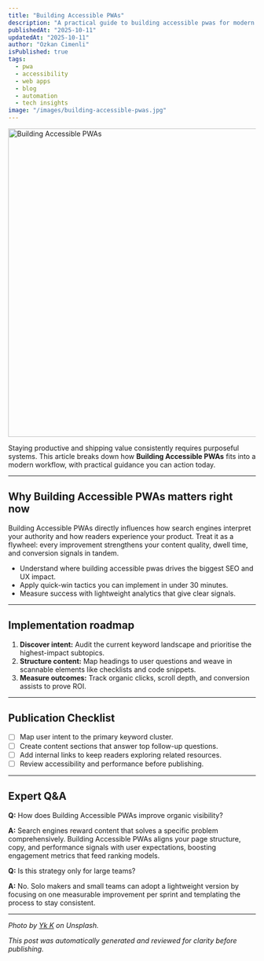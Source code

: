 ```yaml
---
title: "Building Accessible PWAs"
description: "A practical guide to building accessible pwas for modern developers."
publishedAt: "2025-10-11"
updatedAt: "2025-10-11"
author: "Ozkan Cimenli"
isPublished: true
tags:
  - pwa
  - accessibility
  - web apps
  - blog
  - automation
  - tech insights
image: "/images/building-accessible-pwas.jpg"
---
```


<Image
  src="/images/building-accessible-pwas.jpg"
  width="1200"
  height="628"
  alt="Building Accessible PWAs"
  priority
  sizes="100vw"
/>

Staying productive and shipping value consistently requires purposeful systems. This article breaks down how **Building Accessible PWAs** fits into a modern workflow, with practical guidance you can action today.

---

## Why Building Accessible PWAs matters right now

Building Accessible PWAs directly influences how search engines interpret your authority and how readers experience your product. Treat it as a flywheel: every improvement strengthens your content quality, dwell time, and conversion signals in tandem.

- Understand where building accessible pwas drives the biggest SEO and UX impact.
- Apply quick-win tactics you can implement in under 30 minutes.
- Measure success with lightweight analytics that give clear signals.

---

## Implementation roadmap

1. **Discover intent:** Audit the current keyword landscape and prioritise the highest-impact subtopics.
2. **Structure content:** Map headings to user questions and weave in scannable elements like checklists and code snippets.
3. **Measure outcomes:** Track organic clicks, scroll depth, and conversion assists to prove ROI.

---

## Publication Checklist

- [ ] Map user intent to the primary keyword cluster.
- [ ] Create content sections that answer top follow-up questions.
- [ ] Add internal links to keep readers exploring related resources.
- [ ] Review accessibility and performance before publishing.

---

## Expert Q&A

**Q:** How does Building Accessible PWAs improve organic visibility?

**A:** Search engines reward content that solves a specific problem comprehensively. Building Accessible PWAs aligns your page structure, copy, and performance signals with user expectations, boosting engagement metrics that feed ranking models.

**Q:** Is this strategy only for large teams?

**A:** No. Solo makers and small teams can adopt a lightweight version by focusing on one measurable improvement per sprint and templating the process to stay consistent.


---

_Photo by [Yk K](https://unsplash.com/@koneca) on Unsplash._

_This post was automatically generated and reviewed for clarity before publishing._
